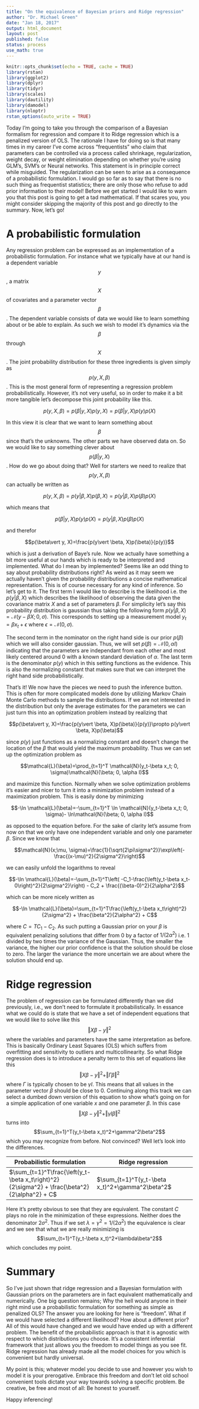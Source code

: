 ```yaml
---
title: "On the equivalence of Bayesian priors and Ridge regression"
author: "Dr. Michael Green"
date: "Jan 18, 2017"
output: html_document
layout: post
published: false
status: process
use_math: true
---
```



```r
knitr::opts_chunk$set(echo = TRUE, cache = TRUE)
library(rstan)
library(ggplot2)
library(dplyr)
library(tidyr)
library(scales)
library(dautility)
library(damodel)
library(nloptr)
rstan_options(auto_write = TRUE)
```

Today I'm going to take you through the comparison of a Bayesian formalism for regression and compare it to Ridge regression which is a penalized version of OLS. The rationale I have for doing so is that many times in my career I've come across "frequentists" who claim that parameters can be controlled via a process called shrinkage, regularization, weight decay, or weight elimination depending on whether you're using GLM's, SVM's or Neural networks. This statement is in principle correct while misguided. The regularization can be seen to arise as a consequence of a probabilistic formulation. I would go so far as to say that there is no such thing as frequentist statistics; there are only those who refuse to add prior information to their model! Before we get started I would like to warn you that this post is going to get a tad mathematical. If that scares you, you might consider skipping the majority of this post and go directly to the summary. Now, let's go!

# A probabilistic formulation

Any regression problem can be expressed as an implementation of a probabilistic formulation. For instance what we typically have at our hand is a dependent variable $$y$$, a matrix $$X$$ of covariates and a parameter vector $$\beta$$. The dependent variable consists of data we would like to learn something about or be able to explain. As such we wish to model it's dynamics via the $$\beta$$ through $$X$$. The joint probability distribution for these three ingredients is given simply as $$p(y, X, \beta)$$. This is the most general form of representing a regression problem probabilistically. However, it's not very useful, so in order to make it a bit more tangible let's decompose this joint probability like this.


$$p(y, X, \beta)=p(\beta\vert y, X)p(y, X)=p(\beta\vert y, X)p(y)p(X)$$


In this view it is clear that we want to learn something about $$\beta$$ since that's the unknowns. The other parts we have observed data on. So we would like to say something clever about $$p(\beta\vert y, X)$$. How do we go about doing that? Well for starters we need to realize that $$p(y, X, \beta)$$ can actually be written as 


$$p(y, X, \beta)=p(y\vert \beta, X)p(\beta, X)=p(y\vert \beta, X)p(\beta)p(X)$$ 


which means that 


$$p(\beta\vert y, X)p(y)p(X)=p(y\vert \beta, X)p(\beta)p(X)$$ 


and therefor 


$$p(\beta\vert y, X)=\frac{p(y\vert \beta, X)p(\beta)}{p(y)}$$


which is just a derivation of Baye's rule. Now we actually have something a bit more useful at our hands which is ready to be interpreted and implemented. What do I mean by implemented? Seems like an odd thing to say about probability distributions right? As weird as it may seem we actually haven't given the probability distributions a concise mathematical representation. This is of course necessary for any kind of inference. So let's get to it. The first term I would like to describe is the likelihood i.e. the $p(y\vert \beta, X)$ which describes the likelihood of observing the data given the covariance matrix $X$ and a set of parameters $\beta$. For simplicity let's say this probability distribution is gaussian thus taking the following form $p(y\vert \beta, X)=\mathcal{N}(y-\beta X; 0, \sigma)$. This corresponds to setting up a measurement model $y_t = \beta x_t + \epsilon$ where $\epsilon=\mathcal{N}(0, \sigma)$.

The second term in the nominator on the right hand side is our prior $p(\beta)$ which we will also consider gaussian. Thus, we will set $p(\beta)=\mathcal{N}(0, \alpha I)$ indicating that the parameters are independant from each other and most likely centered around $0$ with a known standard deviation of $\alpha$. The last term is the denominator $p(y)$ which in this setting functions as the evidence. This is also the normalizing constant that makes sure that we can interpret the right hand side probabilistically.

That's it! We now have the pieces we need to push the inference button. This is often for more complicated models done by utilizing Markov Chain Monte Carlo methods to sample the distributions. If we are not interested in the distribution but only the average estimates for the parameters we can just turn this into an optimization problem instead by realizing that 

$$p(\beta\vert y, X)=\frac{p(y\vert \beta, X)p(\beta)}{p(y)}\propto p(y\vert \beta, X)p(\beta)$$

since $p(y)$ just functions as a normalizing constant and doesn't change the location of the $\beta$ that would yield the maximum probability. Thus we can set up the optimization problem as

$$\mathcal{L}(\beta)=\prod_{t=1}^T \mathcal{N}(y_t-\beta x_t; 0, \sigma)\mathcal{N}(\beta; 0, \alpha I)$$

and maximize this function. Normally when we solve optimization problems it's easier and nicer to turn it into a minimization problem instead of a maximization problem. This is easily done by minimizing

$$-\ln \mathcal{L}(\beta)=-\sum_{t=1}^T \ln \mathcal{N}(y_t-\beta x_t; 0, \sigma)- \ln\mathcal{N}(\beta; 0, \alpha I)$$

as opposed to the equation before. For the sake of clarity let's assume from now on that we only have one independent variable and only one parameter $\beta$. Since we know that 

$$\mathcal{N}(x;\mu, \sigma)=\frac{1}{\sqrt{2\pi\sigma^2}}\exp\left(-\frac{(x-\mu)^2}{2\sigma^2}\right)$$

we can easily unfold the logarithms to reveal

$$-\ln \mathcal{L}(\beta)=-\sum_{t=1}^T\left( -C_1-\frac{\left(y_t-\beta x_t- 0\right)^2}{2\sigma^2}\right) - C_2 + \frac{(\beta-0)^2}{2\alpha^2}$$

which can be more nicely written as

$$-\ln \mathcal{L}(\beta)=\sum_{t=1}^T\frac{\left(y_t-\beta x_t\right)^2}{2\sigma^2} + \frac{\beta^2}{2\alpha^2} + C$$

where $C=TC_1 - C_2$. As such putting a Gaussian prior on your $\beta$ is equivalent penalizing solutions that differ from $0$ by a factor of $1/(2\alpha^2)$ i.e. 1 divided by two times the variance of the Gaussian. Thus, the smaller the variance, the higher our prior confidence is that the solution should be close to zero. The larger the variance the more uncertain we are about where the solution should end up.

# Ridge regression

The problem of regression can be formulated differently than we did previously, i.e., we don't need to formulate it probabilistically. In essance what we could do is state that we have a set of independent equations that we would like to solve like this $$\Vert X\beta-y\Vert^2$$ where the variables and parameters have the same interpretation as before. This is basically Ordinary Least Squares (OLS) which suffers from overfitting and sensitivity to outliers and multicollinearity. So what Ridge regression does is to introduce a penalty term to this set of equations like this $$\Vert X\beta-y\Vert^2+\Vert \Gamma\beta\Vert^2$$ where $\Gamma$ is typically chosen to be $\gamma I$. This means that all values in the parameter vector $\beta$ should be close to 0. Continuing along this track we can select a dumbed down version of this equation to show what's going on for a simple application of one variable $x$ and one parameter $\beta$. In this case $$\Vert X\beta-y\Vert^2+\Vert \gamma I\beta\Vert^2$$ turns into $$\sum_{t=1}^T(y_t-\beta x_t)^2+\gamma^2\beta^2$$ which you may recognize from before. Not convinced? Well let's look into the differences.

Probabilistic formulation | Ridge regression
-------------- | ----------------
$\sum_{t=1}^T\frac{\left(y_t-\beta x_t\right)^2}{2\sigma^2} + \frac{\beta^2}{2\alpha^2} + C$   | $\sum_{t=1}^T(y_t-\beta x_t)^2+\gamma^2\beta^2$

Here it's pretty obvious to see that they are equivalent. The constant $C$ plays no role in the minimization of these expressions. Neither does the denominator $2\sigma^2$. Thus if we set $\lambda=\gamma^2=1/(2\alpha^2)$ the equivalence is clear and we see that what we are really minimizing is $$\sum_{t=1}^T(y_t-\beta x_t)^2+\lambda\beta^2$$ which concludes my point.

# Summary

So I've just shown that ridge regression and a Bayesian formulation with Gaussian priors on the parameters are in fact equivalent mathematically and numerically. One big question remains; Why the hell would anyone in their right mind use a probabilistic formulation for something as simple as penalized OLS? The answer you are looking for here is "freedom". What if we would have selected a different likelihood? How about a different prior? All of this would have changed and we would have ended up with a different problem. The benefit of the probabilistic approach is that it is agnostic with respect to which distributions you choose. It's a consistent inferential framework that just allows you the freedom to model things as you see fit. Ridge regression has already made all the model choices for you which is convenient but hardly universal. 

My point is this; whatever model you decide to use and however you wish to model it is your prerogative. Embrace this freedom and don't let old school convenient tools dictate your way towards solving a specific problem. Be creative, be free and most of all: Be honest to yourself.

Happy inferencing!

